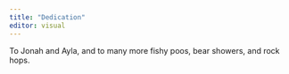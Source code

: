 ```yaml
---
title: "Dedication"
editor: visual
---
```


To Jonah and Ayla, and to many more fishy poos, bear showers, and rock hops.
